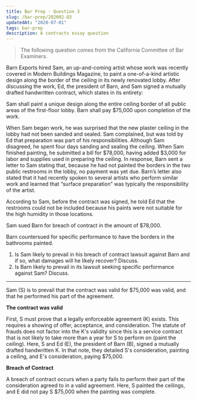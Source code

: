 ```yaml
---
title: Bar Prep - Question 3
slug: /bar-prep/202002-Q3
updatedAt: "2020-07-01"
tags: bar-prep
description: A contracts essay question
---
```


> The following question comes from the California Committee of Bar Examiners.

Barn Exports hired Sam, an up-and-coming artist whose work was recently
covered in Modern Buildings Magazine, to paint a one-of-a-kind artistic
design along the border of the ceiling in its newly renovated lobby. After
discussing the work, Ed, the president of Barn, and Sam signed a mutually
drafted handwritten contract, which states in its entirety:

Sam shall paint a unique design along the entire ceiling border of all public
areas of the first-floor lobby. Barn shall pay $75,000 upon completion of the
work.

When Sam began work, he was surprised that the new plaster ceiling in the
lobby had not been sanded and sealed. Sam complained, but was told by Ed that
preparation was part of his responsibilities. Although Sam disagreed, he
spent four days sanding and sealing the ceiling. When Sam finished painting,
he submitted a bill for $78,000, having added $3,000 for labor and supplies
used in preparing the ceiling. In response, Barn sent a letter to Sam stating
that, because he had not painted the borders in the two public restrooms in
the lobby, no payment was yet due. Barn’s letter also stated that it had
recently spoken to several artists who perform similar work and learned that
“surface preparation” was typically the responsibility of the artist.

According to Sam, before the contract was signed, he told Ed that the
restrooms could not be included because his paints were not suitable for the
high humidity in those locations.

Sam sued Barn for breach of contract in the amount of $78,000.

Barn countersued for specific performance to have the borders in the
bathrooms painted.

1. Is Sam likely to prevail in his breach of contract lawsuit against Barn
  and if so, what damages will he likely recover? Discuss.
2. Is Barn likely to prevail in its lawsuit seeking specific performance
  against Sam? Discuss.

---

Sam (S) is to prevail that the contract was valid for $75,000 was valid, and
that he performed his part of the agreement.

**The contract was valid**

First, S must prove that a legally enforceable agreement (K) exists. This
requires a showing of offer, acceptance, and consideration. The statute of
frauds does not factor into the K's validity since this is a service contract
that is not likely to take more than a year for S to perform on (paint the
ceiling). Here, S and Ed (E), the president of Barn (B), signed a mutually
drafted handwritten K. In that note, they detailed S's consideration, painting a
ceiling, and E's consideration, paying $75,000.

**Breach of Contract**

A breach of contract occurs when a party fails to perform their part of the
consideration agreed to in a valid agreement. Here, S painted the ceilings, and
E did not pay S $75,000 when the painting was complete.
